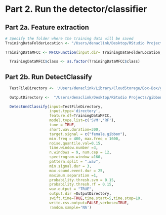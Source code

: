 # Part 2. Run the detector/classifier

## Part 2a. Feature extraction
```r
# Specify the folder where the training data will be saved
TrainingDataFolderLocation <- "/Users/denaclink/Desktop/RStudio Projects/gibbonR/data/TrainingDataFromRavenSelectionTables/"
  
TrainingDataMFCC <- MFCCFunction(input.dir= TrainingDataFolderLocation, min.freq = 400, max.freq = 1600,win.avg="TRUE")
  
  TrainingDataMFCC$class <- as.factor(TrainingDataMFCC$class)
```
  
## Part 2b. Run DetectClassify  
```r

  TestFileDirectory <- '/Users/denaclink/Library/CloudStorage/Box-Box/gibbonRSampleFiles/GibbonTestFiles'
  
  OutputDirectory <-  "/Users/denaclink/Desktop/RStudio Projects/gibbonR/data/DetectAndClassifyOutput"
  
  DetectAndClassify(input=TestFileDirectory,
                    input.type='directory',
                    feature.df=TrainingDataMFCC,
                    model.type.list=c('SVM','RF'),
                    tune = TRUE,
                    short.wav.duration=300,
                    target.signal = c("female.gibbon"),
                    min.freq = 400, max.freq = 1600,
                    noise.quantile.val=0.15,
                    time.window.number =3,
                    n.windows = 9, num.cep = 12,
                    spectrogram.window =160,
                    pattern.split = ".wav",
                    min.signal.dur = 3,
                    max.sound.event.dur = 25,
                    maximum.separation =1,
                    probability.thresh.svm = 0.15,
                    probability.thresh.rf = 0.15,
                    wav.output = "TRUE",
                    output.dir =OutputDirectory,
                    swift.time=TRUE,time.start=5,time.stop=10,
                    write.csv.output=FALSE,verbose=TRUE,
                    random.sample='NA')
  

```

